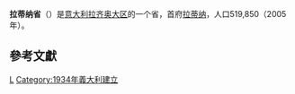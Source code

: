 {{Unreferenced|time=2018-09-11T15:51:49+00:00}}
{{noteTA|
|G1=意大利地名
}}
{{Infobox_ProvinceIT |
  fullname              =  |
  name                  = Latina |
  region                = [[拉齐奥大区|拉齐奥大区]] |
  capital               = [[拉蒂纳|拉蒂纳]] |
  commune               = 33 |
  area                  = 2,251 |
  population_as_of      = (2005) |
  population            = 519,850 |
  populationdensity     = 231 |
  vehicle               = LT |
  postal_code           = 04100 |
  telephone_prefix      = 0773, 06, 0771 |
  ISTAT                 = 059 |
  president             = Armando Cusani |
  map                   = [[File:Latina_posizione.png|150px]]|
  coatofarms            = |
}}
'''拉蒂纳省'''（{{lang-it|Provincia di Latina}}）是[[意大利|意大利]][[拉齐奥大区|拉齐奥大区]]的一个省，首府[[拉蒂纳|拉蒂纳]]，人口519,850（2005年）。

== 參考文獻 ==
{{reflist}}

{{Italy-geo-stub}}
{{Lazio}}
{{拉蒂納省市鎮}}
{{Authority control}}

[[Category:意大利省份|L]]
[[Category:1934年義大利建立|Category:1934年義大利建立]]